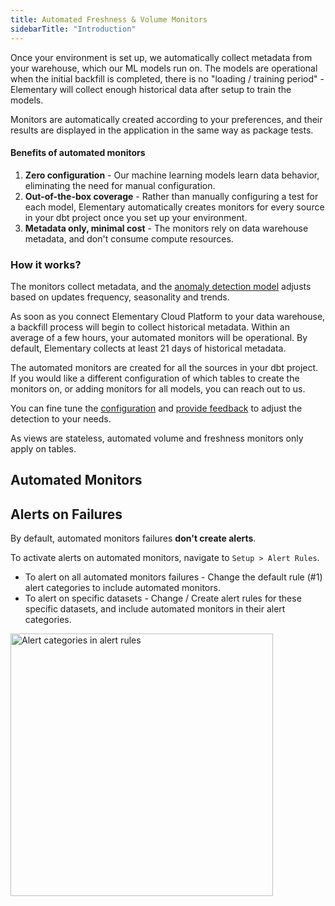 ```yaml
---
title: Automated Freshness & Volume Monitors
sidebarTitle: "Introduction"
---
```


<Snippet file="cloud/cloud-feature-tag.mdx" />

<Snippet file="cloud/features/anomaly-detection/automated-monitors-intro.mdx" />

Once your environment is set up, we automatically collect metadata from your warehouse, which our ML models run on.
The models are operational when the initial backfill is completed, there is no "loading / training period" - Elementary will collect enough historical data after setup to train the models.

Monitors are automatically created according to your preferences, and their results are displayed in the application in the same way as package tests.

#### Benefits of automated monitors

1. **Zero configuration** - Our machine learning models learn data behavior, eliminating the need for manual configuration.
2. **Out-of-the-box coverage** - Rather than manually configuring a test for each model, Elementary automatically creates monitors for every source in your dbt project once you set up your environment.
3. **Metadata only, minimal cost** - The monitors rely on data warehouse metadata, and don't consume compute resources. 


### How it works?

The monitors collect metadata, and the [anomaly detection model](/features/anomaly-detection/monitors-overview#how-anomaly-detection-works?) adjusts based on updates frequency, seasonality and trends. 

As soon as you connect Elementary Cloud Platform to your data warehouse, a backfill process will begin to collect historical metadata. 
Within an average of a few hours, your automated monitors will be operational.
By default, Elementary collects at least 21 days of historical metadata.

The automated monitors are created for all the sources in your dbt project.
If you would like a different configuration of which tables to create the monitors on, or adding monitors for all models, you can reach out to us.

You can fine tune the [configuration](/features/anomaly-detection/monitors-configuration) and [provide feedback](/features/anomaly-detection/monitors-feedback) to adjust the detection to your needs. 

<Info>As views are stateless, automated volume and freshness monitors only apply on tables.</Info>

## Automated Monitors

<Snippet file="cloud/features/anomaly-detection/automated-monitors-cards.mdx" />

## Alerts on Failures

By default, automated monitors failures **don't create alerts**.

To activate alerts on automated monitors, navigate to `Setup > Alert Rules`.
- To alert on all automated monitors failures - Change the default rule (#1) alert categories to include automated monitors.
- To alert on specific datasets - Change / Create alert rules for these specific datasets, and include automated monitors in their alert categories.

<Frame>
  <div className="dark:bg-white rounded-md p-1">
    <img
      src="https://res.cloudinary.com/diuctyblm/image/upload/v1725443568/alert_categories_ikzjqr.png"
      alt="Alert categories in alert rules"
      width="420"
    />
  </div>
</Frame>
